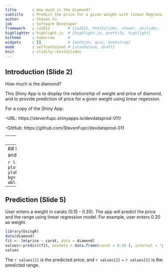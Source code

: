 ```yaml
---
title       : How much is the diamond?
subtitle    : Predict the price for a given weight with linear Regression Model
author      : Steven Fu
job         : Software Developer
framework   : io2012        # {io2012, html5slides, shower, dzslides, ...}
highlighter : highlight.js  # {highlight.js, prettify, highlight}
hitheme     : tomorrow      # 
widgets     : []            # {mathjax, quiz, bootstrap}
mode        : selfcontained # {standalone, draft}
knit        : slidify::knit2slides
---
```


## Introduction (Slide 2)

How much is the diamond?

This Shiny App is to display the relationship of weight and price of diamond, and to provide prediction of price for a given weight using linear regession.

For a copy of the Shiny App:

-URL: https://stevenfupc.shinyapps.io/devdataprod-011/

-GitHub: https://github.com/StevenFupc/devdataprod-011

---
## Take a look at the dataset (Slide 3)

The diamond dataset is from the build-in dataset.
To get the data use library(UsingR); data(diamond).

Take a look the dataset:
```r
    library(UsingR)
    data(diamond)
    str(diamond)
```

--- 
## Regression Model (Slide 4)
The relationship of price and weight is shown below(linear regression).

```r
    library(UsingR)
    data(diamond)
    plot(diamond$carat,diamond$price, xlab="Mass(carats)", ylab="Price(SIN$)",
         bg="lightblue",col="black",cex=1.1,pch=21,frame=FALSE)
    abline(lm(price~carat,data=diamond),lwd=2)
```

--- 
## Prediction (Slide 5)
User enters a weight in carats (0.15 - 0.35).
The app will predict the price and the range using linear regression model.
For example, user enters 0.20 as weight.
```r
library(UsingR)
data(diamond)
fit <- lm(price ~ carat, data = diamond)
values<-predict(fit, newdata = data.frame(carat = 0.20 ), interval = "prediction")
values
```
The `r values[1]` is the predicted price; 
and `r values[2]` ~ `r values[3]` is the predicted range.

